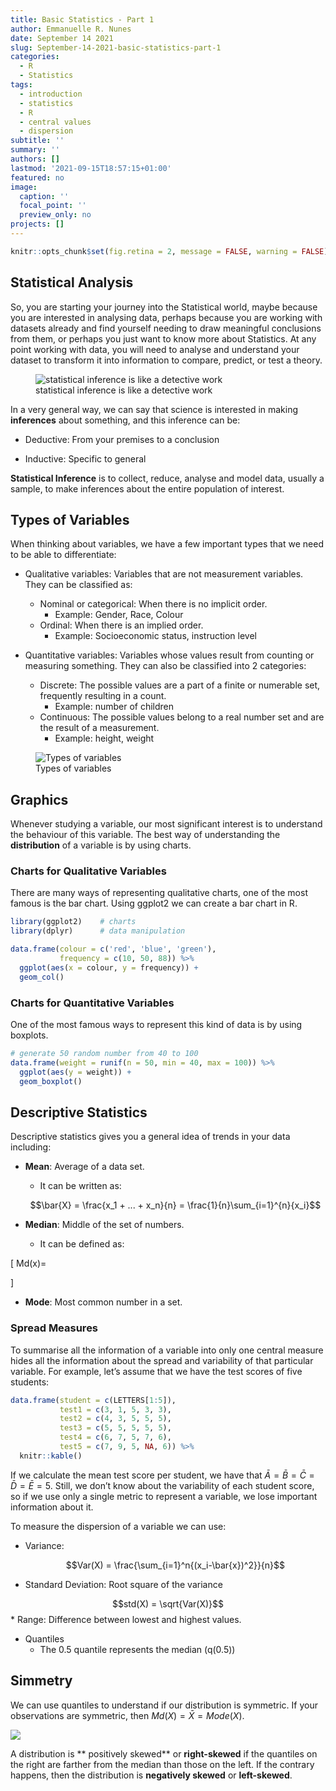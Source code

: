 ```yaml
---
title: Basic Statistics - Part 1
author: Emmanuelle R. Nunes
date: September 14 2021
slug: September-14-2021-basic-statistics-part-1
categories: 
  - R
  - Statistics
tags: 
  - introduction
  - statistics
  - R
  - central values
  - dispersion
subtitle: ''
summary: ''
authors: []
lastmod: '2021-09-15T18:57:15+01:00'
featured: no
image:
  caption: ''
  focal_point: ''
  preview_only: no
projects: []
---
```

 
```r
knitr::opts_chunk$set(fig.retina = 2, message = FALSE, warning = FALSE)
```
 
## Statistical Analysis

So, you are starting your journey into the Statistical world, maybe because you are interested in analysing data, perhaps because you are working with datasets already and find yourself needing to draw meaningful conclusions from them, or perhaps you just want to know more about Statistics. At any point working with data, you will need to analyse and understand your dataset to transform it into information to compare, predict, or test a theory.


![statistical inference is like a detective work](https://us.123rf.com/450wm/belchonock/belchonock2103/belchonock210326388/166366806-male-detective-with-smoking-pipe-looking-through-magnifying-glass-on-beige-background.jpg?ver=6)


In a very general way, we can say that science is interested in making **inferences** about something, and this inference can be:

*	Deductive: From your premises to a conclusion 

*	Inductive: Specific to general

**Statistical Inference** is to collect, reduce, analyse and model data, usually a sample, to make inferences about the entire population of interest.

## Types of Variables

When thinking about variables, we have a few important types that we need to be able to differentiate:

* Qualitative variables: Variables that are not measurement variables. They can be classified as:

  * Nominal or categorical: When there is no implicit order. 
    * Example: Gender, Race, Colour
  * Ordinal: When there is an implied order. 
    * Example: Socioeconomic status, instruction level

* Quantitative variables: Variables whose values result from counting or measuring something. They can also be classified into 2 categories:

  * Discrete: The possible values are a part of a finite or numerable set, frequently resulting in a count. 
    * Example: number of children
  * Continuous: The possible values belong to a real number set and are the result of a measurement. 
    * Example: height, weight

![Types of variables](https://statsandr.com/blog/variable-types_files/variable-types-and-examples.png)

## Graphics

Whenever studying a variable, our most significant interest is to understand the behaviour of this variable. The best way of understanding the **distribution** of a variable is by using charts.

### Charts for Qualitative Variables

There are many ways of representing qualitative charts, one of the most famous is the bar chart. Using ggplot2 we can create a bar chart in R. 
 
```r
library(ggplot2)    # charts
library(dplyr)      # data manipulation

data.frame(colour = c('red', 'blue', 'green'),
           frequency = c(10, 50, 88)) %>%
  ggplot(aes(x = colour, y = frequency)) +
  geom_col()
```

### Charts for Quantitative Variables

One of the most famous ways to represent this kind of data is by using boxplots.

```r
# generate 50 random number from 40 to 100
data.frame(weight = runif(n = 50, min = 40, max = 100)) %>% 
  ggplot(aes(y = weight)) +
  geom_boxplot()
```

## Descriptive Statistics

Descriptive statistics gives you a general idea of trends in your data including:

* **Mean**: Average of a data set.
  * It can be written as:
  
  $$\bar{X} = \frac{x_1 + ... + x_n}{n} = \frac{1}{n}\sum_{i=1}^{n}{x_i}$$

* **Median**: Middle of the set of numbers.
  * It can be defined as:
  
\[
    Md(x)= 
\begin{cases}
    x_{\frac{n+1}{2}},& \text{if n is odd}\\
    x_{\frac{n}{2}} + x_{(\frac{n}{2}+1)}, & \text{if n is even}
\end{cases}
\]

* **Mode**: Most common number in a set.

### Spread Measures

To summarise all the information of a variable into only one central measure hides all the information about the spread and variability of that particular variable. For example, let's assume that we have the test scores of five students:

```r
data.frame(student = c(LETTERS[1:5]),
           test1 = c(3, 1, 5, 3, 3),
           test2 = c(4, 3, 5, 5, 5),
           test3 = c(5, 5, 5, 5, 5),
           test4 = c(6, 7, 5, 7, 6),
           test5 = c(7, 9, 5, NA, 6)) %>%
  knitr::kable()
```

If we calculate the mean test score per student, we have that $\bar{A}=\bar{B}=\bar{C}=\bar{D}=\bar{E}=5$. Still, we don't know about the variability of each student score, so if we use only a single metric to represent a variable, we lose important information about it.

To measure the dispersion of a variable we can use:

* Variance:

  $$Var(X) = \frac{\sum_{i=1}^n{(x_i-\bar{x})^2}}{n}$$
  
* Standard Deviation: Root square of the variance

$$std(X) = \sqrt{Var(X)}$$
* Range: Difference between lowest and highest values.

* Quantiles
  * The 0.5 quantile represents the median (q(0.5))

## Simmetry

We can use quantiles to understand if our distribution is symmetric. If your observations are symmetric, then $Md(X) = \bar{X} = Mode(X)$.

<img src="https://upload.wikimedia.org/wikipedia/commons/thumb/c/cc/Relationship_between_mean_and_median_under_different_skewness.png/434px-Relationship_between_mean_and_median_under_different_skewness.png"/>

A distribution is ** positively skewed** or **right-skewed** if the quantiles on the right are farther from the median than those on the left. If the contrary happens, then the distribution is **negatively skewed** or **left-skewed**.